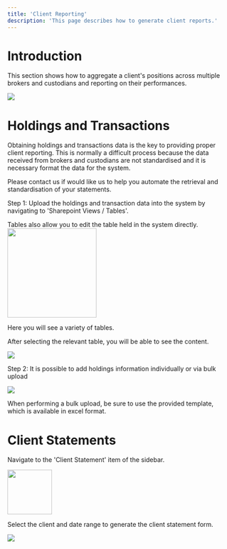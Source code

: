 ```yaml
---
title: 'Client Reporting'
description: 'This page describes how to generate client reports.'
---
```


# Introduction

This section shows how to aggregate a client's positions across multiple brokers and custodians and reporting on their performances.

![](/images/Screenshot2024-12-18at12.45.59AM.png)

# Holdings and Transactions

Obtaining holdings and transactions data is the key to providing proper client reporting. This is normally a difficult process because the data received from brokers and custodians are not standardised and it is necessary format the data for the system.&#x20;

<Info>
  Please contact us if would like us to help you automate the retrieval and standardisation of your statements.
</Info>

Step 1: Upload the holdings and transaction data into the system by navigating to 'Sharepoint Views / Tables'.

<Note>
  Tables also allow you to edit the table held in the system directly.&#x20;
</Note>

<Frame caption="View of tables">
  <img height="200" src="/images/Tableview.png" />
</Frame>

Here you will see a variety of tables.

After selecting the relevant table, you will be able to see the content.

![](/images/Holdings.png)

Step 2: It is possible to add holdings information individually or via bulk upload

![](/images/BulkUpload.png)

<Info>
  When performing a bulk upload, be sure to use the provided template, which is available in excel format.&#x20;
</Info>

# Client Statements

Navigate to the 'Client Statement' item of the sidebar.

<Frame caption="Sidebar">
  <img height="100" src="/images/ClientStatementSidebar.png" />
</Frame>

Select the client and date range to generate the client statement form.&#x20;

![](images/ClientStatementForm.png)